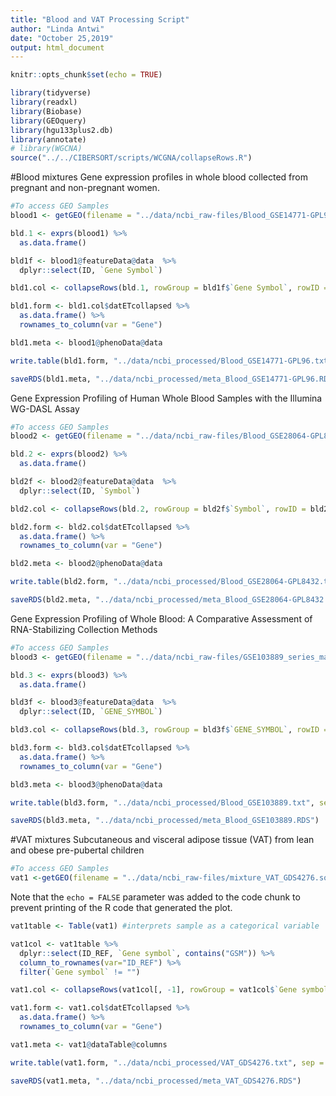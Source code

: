 ```yaml
---
title: "Blood and VAT Processing Script"
author: "Linda Antwi"
date: "October 25,2019"
output: html_document
---
```



```r
knitr::opts_chunk$set(echo = TRUE)

library(tidyverse)
library(readxl)
library(Biobase)
library(GEOquery)
library(hgu133plus2.db)
library(annotate)
# library(WGCNA)
source("../../CIBERSORT/scripts/WCGNA/collapseRows.R")
```




#Blood mixtures
Gene expression profiles in whole blood collected from pregnant and non-pregnant women.
```r
#To access GEO Samples
blood1 <- getGEO(filename = "../data/ncbi_raw-files/Blood_GSE14771-GPL96_series_matrix.txt.gz")

```

```r
bld.1 <- exprs(blood1) %>%
  as.data.frame()

bld1f <- blood1@featureData@data  %>%
  dplyr::select(ID, `Gene Symbol`) 

bld1.col <- collapseRows(bld.1, rowGroup = bld1f$`Gene Symbol`, rowID = bld1f$ID)

bld1.form <- bld1.col$datETcollapsed %>%
  as.data.frame() %>%
  rownames_to_column(var = "Gene")

bld1.meta <- blood1@phenoData@data
```

```r
write.table(bld1.form, "../data/ncbi_processed/Blood_GSE14771-GPL96.txt", sep = "\t", quote = FALSE, row.names = FALSE)

saveRDS(bld1.meta, "../data/ncbi_processed/meta_Blood_GSE14771-GPL96.RDS")
```




Gene Expression Profiling of Human Whole Blood Samples with the Illumina WG-DASL Assay
```r
#To access GEO Samples
blood2 <- getGEO(filename = "../data/ncbi_raw-files/Blood_GSE28064-GPL8432_series_matrix.txt.gz")

```

```r
bld.2 <- exprs(blood2) %>%
  as.data.frame()

bld2f <- blood2@featureData@data  %>%
  dplyr::select(ID, `Symbol`) 

bld2.col <- collapseRows(bld.2, rowGroup = bld2f$`Symbol`, rowID = bld2f$ID)

bld2.form <- bld2.col$datETcollapsed %>%
  as.data.frame() %>%
  rownames_to_column(var = "Gene")

bld2.meta <- blood2@phenoData@data
```


```r
write.table(bld2.form, "../data/ncbi_processed/Blood_GSE28064-GPL8432.txt", sep = "\t", quote = FALSE, row.names = FALSE)

saveRDS(bld2.meta, "../data/ncbi_processed/meta_Blood_GSE28064-GPL8432.RDS")
```




Gene Expression Profiling of Whole Blood: A Comparative Assessment of RNA-Stabilizing Collection Methods
```r
#To access GEO Samples
blood3 <- getGEO(filename = "../data/ncbi_raw-files/GSE103889_series_matrix.txt.gz")

```

```r
bld.3 <- exprs(blood3) %>%
  as.data.frame()

bld3f <- blood3@featureData@data  %>%
  dplyr::select(ID, `GENE_SYMBOL`) 

bld3.col <- collapseRows(bld.3, rowGroup = bld3f$`GENE_SYMBOL`, rowID = bld3f$ID)

bld3.form <- bld3.col$datETcollapsed %>%
  as.data.frame() %>%
  rownames_to_column(var = "Gene")

bld3.meta <- blood3@phenoData@data
```

```r
write.table(bld3.form, "../data/ncbi_processed/Blood_GSE103889.txt", sep = "\t", quote = FALSE, row.names = FALSE)

saveRDS(bld3.meta, "../data/ncbi_processed/meta_Blood_GSE103889.RDS")
```





#VAT mixtures
Subcutaneous and visceral adipose tissue (VAT) from lean and obese pre-pubertal children
```r
#To access GEO Samples
vat1 <-getGEO(filename = "../data/ncbi_raw-files/mixture_VAT_GDS4276.soft.gz")
```

Note that the `echo = FALSE` parameter was added to the code chunk to prevent printing of the R code that generated the plot.
```r
vat1table <- Table(vat1) #interprets sample as a categorical variable

vat1col <- vat1table %>%
  dplyr::select(ID_REF, `Gene symbol`, contains("GSM")) %>%
  column_to_rownames(var="ID_REF") %>%
  filter(`Gene symbol` != "")

vat1.col <- collapseRows(vat1col[, -1], rowGroup = vat1col$`Gene symbol`, rowID = rownames(vat1col))

vat1.form <- vat1.col$datETcollapsed %>%
  as.data.frame() %>%
  rownames_to_column(var = "Gene")

vat1.meta <- vat1@dataTable@columns

```

```r
write.table(vat1.form, "../data/ncbi_processed/VAT_GDS4276.txt", sep = "\t", quote = FALSE, row.names = FALSE)

saveRDS(vat1.meta, "../data/ncbi_processed/meta_VAT_GDS4276.RDS")
```
